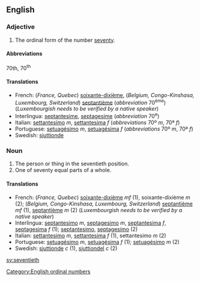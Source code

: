 ==English==

===Adjective===
# The ordinal form of the number [[seventy]].

====Abbreviations====
70th, 70<sup>th</sup>

====Translations====

*French: (''France, Quebec'') [[soixante-dixième]], (''Belgium, Congo-Kinshasa, Luxembourg, Switzerland'') [[septantième]] (''abbreviation'' 70<sup>ème</sup>) (''Luxembourgish needs to be verified by a native speaker'')
*Interlingua: [[septantesime]], [[septagesime]] (''abbreviation'' 70<sup>e</sup>)
*Italian: [[settantesimo]] ''m'', [[settantesima]] ''f'' (''abbreviations'' 70º ''m'', 70ª ''f'')
*Portuguese: [[setuagésimo]] ''m'', [[setuagésima]] ''f'' (''abbreviations'' 70º ''m'', 70ª ''f'')
*Swedish: [[sjuttionde]]

===Noun===

#The person or thing in the seventieth position.
#One of seventy equal parts of a whole.

====Translations====

*French: (''France, Quebec'') [[soixante-dixième]]  ''mf'' (1), soixante-dixième ''m'' (2); (''Belgium, Congo-Kinshasa, Luxembourg, Switzerland'') [[septantième]] ''mf'' (1), [[septantième]] ''m'' (2) (''Luxembourgish needs to be verified by a native speaker'')
*Interlingua: [[septantesimo]] ''m'', [[septagesimo]] ''m'', [[septantesima]] ''f'', [[septagesima]] ''f'' (1); [[septantesimo]], [[septagesimo]] (2)
*Italian: [[settantesimo]] ''m'', [[settantesima]] ''f'' (1), settantesimo ''m'' (2)
*Portuguese: [[setuagésimo]] ''m'', [[setuagésima]] ''f'' (1); [[setuagésimo]] ''m'' (2)
*Swedish: [[sjuttionde]] ''c'' (1), [[sjuttiondel]] ''c'' (2)

[[Category:English ordinal numbers]]

[[sv:seventieth]]